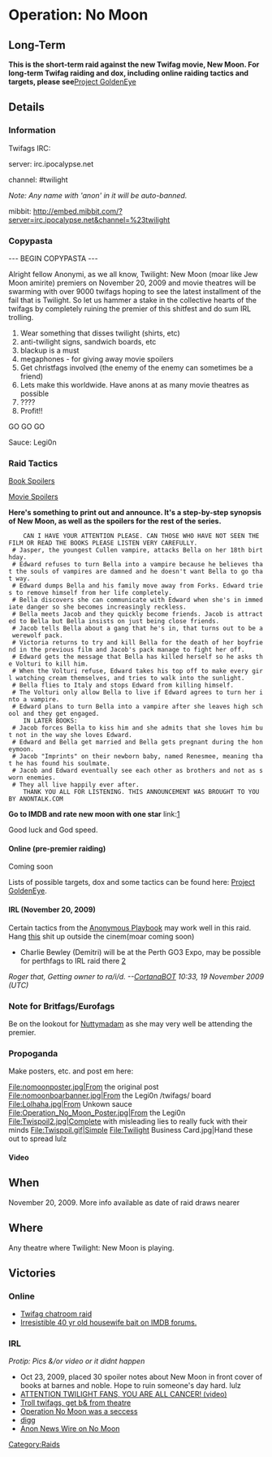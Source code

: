 =Operation: No Moon=
{{Raid Infobox
 |OP      = VanKrause
 |IRC      = irc.888chan.org/#goldeneye DOWN
 |raidicon = [[File:Opnomoon.png]]
 |caption = 
 |summary = Alright fellow Anonymi, as we all know, Twilight: New Moon (moar like Jew Moon amirite) premiers on November 20, 2009 and movie theatres will be swarming with over 9000 twifags hoping to see the latest installment of the fail that is Twilight. So let us hammer a stake in the collective hearts of the twifags by completely ruining the premier of this shitfest and do sum IRL trolling.
|chan1      = legi0n.789chan.org/twifags/res/2.html DOWN
|chan2      = http://888chan.org/efg/res/101833.html DOWN
|chan3      = http://888chan.org/efg/res/132461.html DOWN
|chan4      = http://britfa.gs/i/res/768.html
}}


==Long-Term==

'''This is the short-term raid against the new Twifag movie, New Moon. For long-term Twifag raiding and dox, including online raiding tactics and targets, please see '''[[Project GoldenEye]]

==Details==


===Information===

Twifags IRC:

server: irc.ipocalypse.net

channel: #twilight

''Note: Any name with <nowiki>'anon'</nowiki> in it will be auto-banned.''

mibbit: http://embed.mibbit.com/?server=irc.ipocalypse.net&channel=%23twilight

=== Copypasta ===

--- BEGIN COPYPASTA ---

Alright fellow Anonymi, as we all know, Twilight: New Moon (moar like Jew Moon amirite) premiers on November 20, 2009 and movie theatres will be swarming with over 9000 twifags hoping to see the latest installment of the fail that is Twilight. So let us hammer a stake in the collective hearts of the twifags by completely ruining the premier of this shitfest and do sum IRL trolling.

# Wear something that disses twilight (shirts, etc)
# anti-twilight signs, sandwich boards, etc
# blackup is a must
# megaphones - for giving away movie spoilers
# Get christfags involved (the enemy of the enemy can sometimes be a friend)
# Lets make this worldwide. Have anons at as many movie theatres as possible
# ????
# Profit!!

GO GO GO

Sauce: Legi0n 

=== Raid Tactics ===
[http://www.thebookspoiler.com/Spoilers/newmoon.html Book Spoilers]

[http://www.zimbio.com/The+Twilight+Saga+by+Stephenie+Meyer/articles/237/Twilight+Saga+New+Moon+Trailers+Spoilers Movie Spoilers]

'''Here's something to print out and announce. It's a step-by-step synopsis of New Moon, as well as the spoilers for the rest of the series.'''

     CAN I HAVE YOUR ATTENTION PLEASE. CAN THOSE WHO HAVE NOT SEEN THE FILM OR READ THE BOOKS PLEASE LISTEN VERY CAREFULLY.
  # Jasper, the youngest Cullen vampire, attacks Bella on her 18th birthday.
  # Edward refuses to turn Bella into a vampire because he believes that the souls of vampires are damned and he doesn't want Bella to go that way.
  # Edward dumps Bella and his family move away from Forks. Edward tries to remove himself from her life completely.
  # Bella discovers she can communicate with Edward when she's in immediate danger so she becomes increasingly reckless.
  # Bella meets Jacob and they quickly become friends. Jacob is attracted to Bella but Bella insists on just being close friends.
  # Jacob tells Bella about a gang that he's in, that turns out to be a werewolf pack.
  # Victoria returns to try and kill Bella for the death of her boyfriend in the previous film and Jacob's pack manage to fight her off.
  # Edward gets the message that Bella has killed herself so he asks the Volturi to kill him.
  # When the Volturi refuse, Edward takes his top off to make every girl watching cream themselves, and tries to walk into the sunlight.
  # Bella flies to Italy and stops Edward from killing himself.
  # The Volturi only allow Bella to live if Edward agrees to turn her into a vampire.
  # Edward plans to turn Bella into a vampire after she leaves high school and they get engaged.
     IN LATER BOOKS:
  # Jacob forces Bella to kiss him and she admits that she loves him but not in the way she loves Edward.
  # Edward and Bella get married and Bella gets pregnant during the honeymoon.
  # Jacob "Imprints" on their newborn baby, named Renesmee, meaning that he has found his soulmate.
  # Jacob and Edward eventually see each other as brothers and not as sworn enemies.
  # They all live happily ever after.
     THANK YOU ALL FOR LISTENING. THIS ANNOUNCEMENT WAS BROUGHT TO YOU BY ANONTALK.COM


'''Go to IMDB and rate new moon with one star'''
link:[http://anonym.to/?http://www.imdb.com/title/tt1259571]

Good luck and God speed.
==== Online (pre-premier raiding) ====
Coming soon

Lists of possible targets, dox and some tactics can be found here: [http://insurgen.info/wiki/Project_GoldenEye Project GoldenEye].

==== IRL (November 20, 2009) ====
Certain tactics from the [[Anonymous Playbook]] may work well in this raid. Hang [http://imgur.com/dD4Tq.jpg this] shit up outside the cinem(moar coming soon)
*Charlie Bewley (Demitri) will be at the Perth GO3 Expo, may be possible for perthfags to IRL raid there [http://www.go3.com.au/]
''Roger that, Getting owner to ra/i/d. --[[User:CortanaBOT|CortanaBOT]] 10:33, 19 November 2009 (UTC)''

=== Note for Britfags/Eurofags ===
Be on the lookout for [http://encyclopediadramatica.com/Nuttymadam3575 Nuttymadam] as she may very well be attending the premier.

=== Propoganda ===
Make posters, etc. and post em here:

<gallery widths="110px" heights="150" perrow="5">
File:nomoonposter.jpg|From the original post
File:nomoonboarbanner.jpg|From the Legi0n /twifags/ board
File:Lolhaha.jpg|From Unkown sauce
File:Operation_No_Moon_Poster.jpg|From the Legi0n
File:Twispoil2.jpg|Complete with misleading lies to really fuck with their minds
File:Twispoil.gif|Simple
File:Twilight Business Card.jpg|Hand these out to spread lulz
</gallery>

==== Video ====
<youtube v="R9bQ8VOrt8A" />

==When==
November 20, 2009. More info available as date of raid draws nearer

==Where==
Any theatre where Twilight: New Moon is playing.

==Victories==

=== Online ===
*[http://www.youtube.com/watch?v=7Q6IS1wa5rQ Twifag chatroom raid]
*[http://www.imdb.com/title/tt1259571/board/flat/152105608 Irresistible 40 yr old housewife bait on IMDB forums.]

=== IRL ===
''Protip: Pics &/or video or it didnt happen''

* Oct 23, 2009, placed 30 spoiler notes about New Moon in front cover of books at barnes and noble. Hope to ruin someone's day hard. lulz
*[http://www.youtube.com/watch?v=hFeXvcBkEHc ATTENTION TWILIGHT FANS, YOU ARE ALL CANCER! (video)]
*[http://www.facepunch.com/showthread.php?t=848037 Troll twifags, get b& from theatre]
*[http://hellhorror.com/article/4874/Operation-No-Moon-was-a-success.html Operation No Moon was a seccess]
*[http://digg.com/movies/Operation_No_Moon_was_a_success digg]
*[http://www.anonnewswire.org/entry/2009/11/21/operation-no-moon Anon News Wire on No Moon]


[[Category:Raids]]